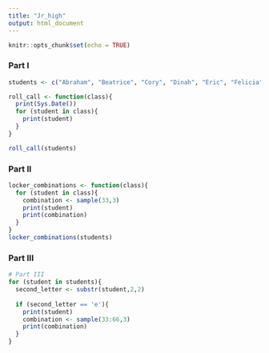 ```yaml
---
title: "Jr_high"
output: html_document
---
```


```r
knitr::opts_chunk$set(echo = TRUE)
```

### Part I
```r
students <- c("Abraham", "Beatrice", "Cory", "Dinah", "Eric", "Felicia")

roll_call <- function(class){
  print(Sys.Date())
  for (student in class){
    print(student)
  }  
}

roll_call(students)
```

### Part II
```r
locker_combinations <- function(class){
  for (student in class){
    combination <- sample(33,3)
    print(student)
    print(combination)
  }
}
locker_combinations(students)
```
### Part III
```r
# Part III
for (student in students){
  second_letter <- substr(student,2,2)
  
  if (second_letter == 'e'){
    print(student)
    combination <- sample(33:66,3)
    print(combination)
  }
}
```

